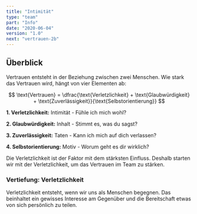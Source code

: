 ```yaml
---
title: "Intimität"
type: "team"
part: "Info"
date: "2020-06-04"
version: "1.0"
next: "vertrauen-2b"
---
```




<Row className="tutsegment"> 
<Col>

## Überblick
Vertrauen entsteht in der Beziehung zwischen zwei Menschen.
Wie stark das Vertrauen wird, hängt von vier Elementen ab:


$$
\text{Vertrauen} = \dfrac{\text{Verletzlichkeit} + \text{Glaubwürdigkeit} + \text{Zuverlässigkeit}}{\text{Selbstorientierung}}
$$

__1. Verletzlichkeit:__
Intimität - Fühle ich mich wohl?

__2. Glaubwürdigkeit:__
Inhalt - Stimmt es, was du sagst?

__3. Zuverlässigkeit:__
Taten - Kann ich mich auf dich verlassen?

__4. Selbstorientierung:__
Motiv - Worum geht es dir wirklich?

Die Verletzlichkeit ist der Faktor mit dem stärksten Einfluss.
Deshalb starten wir mit der Verletzlichkeit, um das Vertrauen im Team zu stärken.

</Col>
</Row>


<Row className="tutsegment"> 
<Col>

### Vertiefung: Verletzlichkeit

Verletzlichkeit entsteht, wenn wir uns als Menschen begegnen.
Das beinhaltet ein gewisses Interesse am Gegenüber und die Bereitschaft etwas von sich persönlich zu teilen.
</Col>
</Row>



